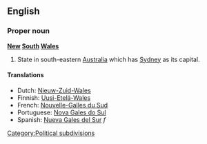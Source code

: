 ==English==
===Proper noun===
'''[[New]] [[South]] [[Wales]]'''

# State in south-eastern [[Australia]] which has [[Sydney]] as its capital.
[[Category:Political subdivisions]]

====Translations====
*Dutch: [[Nieuw-Zuid-Wales]]
*Finnish: [[Uusi-Etelä-Wales]]
*French: [[Nouvelle-Galles du Sud]]
*Portuguese: [[Nova Gales do Sul]]
*Spanish: [[Nueva Gales del Sur]] ''f''